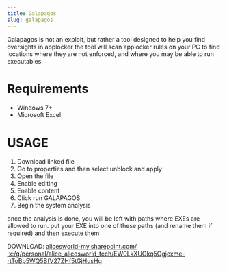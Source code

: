 ```yaml
---
title: Galapagos
slug: galapagos
---
```



Galapagos is not an exploit, but rather a tool designed to help you find oversights in applocker
the tool will scan applocker rules on your PC to find locations where they are not enforced, and where you may be able to run executables

# Requirements
- Windows 7+
- Microsoft Excel



# USAGE
1. Download linked file
2. Go to properties and then select unblock and apply
3. Open the file
4. Enable editing
5. Enable content
6. Click run GALAPAGOS
7. Begin the system analysis


once the analysis is done, you will be left with paths where EXEs are allowed to run. put your EXE into one of these paths (and rename them if required) and then execute them

DOWNLOAD:
[alicesworld-my.sharepoint.com/ːx:/g/personal/alice_alicesworld_tech/EW0LkXUOkq5Ogjexme-rtToBp5WQ5BfV27ZHf5tGjHusHg](https://alicesworld-my.sharepoint.com/:x:/g/personal/alice_alicesworld_tech/EW0LkXUOkq5Ogjexme-rtToBp5WQ5BfV27ZHf5tGjHusHg?e=y2dtJg)
